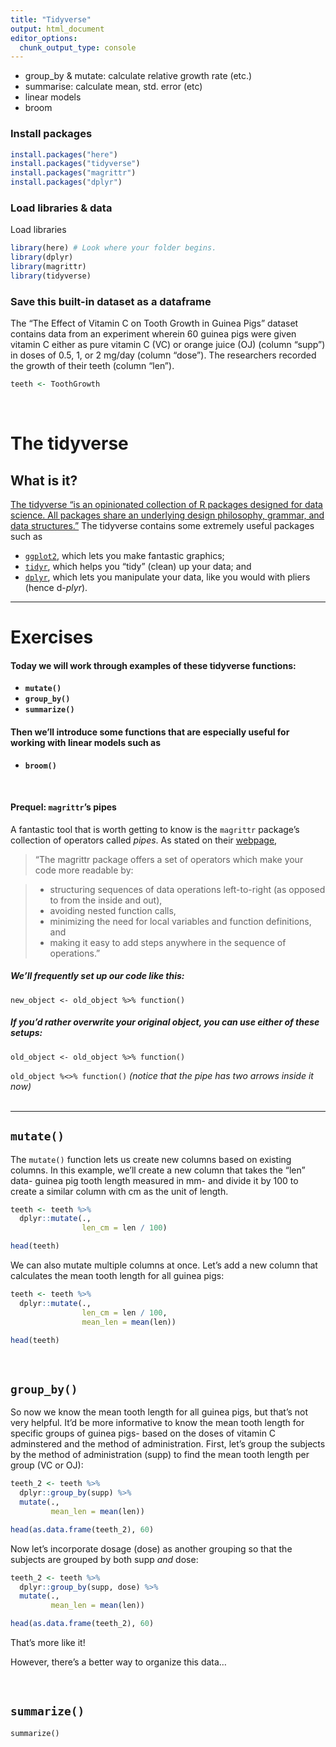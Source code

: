 ```yaml
---
title: "Tidyverse"
output: html_document
editor_options: 
  chunk_output_type: console
---
```


- group_by & mutate: calculate relative growth rate (etc.)
- summarise: calculate mean, std. error (etc)
- linear models
- broom

### Install packages 
```r
install.packages("here")
install.packages("tidyverse")
install.packages("magrittr")
install.packages("dplyr")
```

### Load libraries & data
Load libraries
```r
library(here) # Look where your folder begins.
library(dplyr)
library(magrittr)
library(tidyverse)
```

### Save this built-in dataset as a dataframe
The "The Effect of Vitamin C on Tooth Growth in Guinea Pigs" dataset contains data from an experiment wherein 60 guinea pigs were given vitamin C either as pure vitamin C (VC) or orange juice (OJ) (column "supp") in doses of 0.5, 1, or 2 mg/day (column "dose"). The researchers recorded the growth of their teeth (column "len").
```r
teeth <- ToothGrowth
```
<br/>

# The tidyverse
## What is it?
[The tidyverse "is an opinionated collection of R packages designed for data science. All packages share an underlying design philosophy, grammar, and data structures."](https://www.tidyverse.org/) The tidyverse contains some extremely useful packages such as

- <code>[ggplot2](https://ggplot2.tidyverse.org/)</code>, which lets you make fantastic graphics;
- <code>[tidyr](https://tidyr.tidyverse.org/)</code>, which helps you "tidy" (clean) up your data; and
- <code>[dplyr](https://dplyr.tidyverse.org/)</code>, which lets you manipulate your data, like you would with pliers (hence d-*plyr*).
<br/>

***
# Exercises

#### Today we will work through examples of these tidyverse functions:

- **<code>mutate()</code>**
- **<code>group_by()</code>**
- **<code>summarize()</code>**


#### Then we'll introduce some functions that are especially useful for working with linear models such as 

- **<code>broom()</code>**

<br/>
  
#### Prequel: <code>magrittr</code>'s pipes
A fantastic tool that is worth getting to know is the <code>magrittr</code> package's collection of operators called *pipes*. As stated on their [webpage](https://magrittr.tidyverse.org/),

> "The magrittr package offers a set of operators which make your code more readable by:

> - structuring sequences of data operations left-to-right (as opposed to from the inside and out),
> - avoiding nested function calls,
> - minimizing the need for local variables and function definitions, and
> - making it easy to add steps anywhere in the sequence of operations."  
  
##### We'll frequently set up our code like this:

<code>new_object <- old_object %>% function()</code>


##### If you'd rather overwrite your original object, you can use either of these setups:

<code>old_object <- old_object %>% function()</code>

<code>old_object %<>% function()</code> *(notice that the pipe has two arrows inside it now)* <br/><br/>

***

## **<code>mutate()</code>**
The <code>mutate()</code> function lets us create new columns based on existing columns. In this example, we'll create a new column that takes the "len" data- guinea pig tooth length measured in mm- and divide it by 100 to create a similar column with cm as the unit of length.

```r
teeth <- teeth %>%
  dplyr::mutate(.,
                len_cm = len / 100)

head(teeth)
```

We can also mutate multiple columns at once. Let's add a new column that calculates the mean tooth length for all guinea pigs:
```r
teeth <- teeth %>%
  dplyr::mutate(.,
                len_cm = len / 100,
                mean_len = mean(len))

head(teeth)
```

<br/>

## **<code>group_by()</code>**
So now we know the mean tooth length for all guinea pigs, but that's not very helpful. It'd be more informative to know the mean tooth length for specific groups of guinea pigs- based on the doses of vitamin C adminstered and the method of administration.
First, let's group the subjects by the method of administration (supp) to find the mean tooth length per group (VC or OJ):
```r
teeth_2 <- teeth %>%
  dplyr::group_by(supp) %>%
  mutate(.,
         mean_len = mean(len))

head(as.data.frame(teeth_2), 60)
```


Now let's incorporate dosage (dose) as another grouping so that the subjects are grouped by both supp *and* dose:
```r
teeth_2 <- teeth %>%
  dplyr::group_by(supp, dose) %>%
  mutate(.,
         mean_len = mean(len))

head(as.data.frame(teeth_2), 60)
```

That's more like it!

However, there's a better way to organize this data...

<br/>

## **<code>summarize()</code>**
<code>summarize()</code>
```r

```

